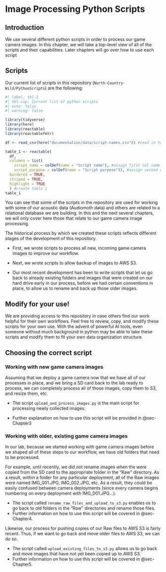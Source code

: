 # Image Processing Python Scripts {#sec-chapter2}

## Introduction

We use several different python scripts in order to process our game camera images. In this chapter, we will take a top-level view of all of the scripts and their capabilities. Later chapters will go over how to use each script

## Scripts

Our current list of scripts in this repository (`North-Country-Wild/PythonScripts`) are the following:

```r
#| label: tbl-1
#| tbl-cap: Current list of python scripts
#| echo: false
#| warning: false

library(tidyverse)
library(here)
library(reactable)
library(reactablefmtr)

df <- read_csv(here("documentation/data/script-names.csv")) #read in table of script names

table_1 <- reactable(
  df,
  columns = list(
    script_name = colDef(name = "Script name"), #assign first col name
    script_purpose = colDef(name = "Script purpose")), #assign second col name
  bordered = TRUE,
  striped = TRUE,
  highlight = TRUE
  ) #create table 1
table_1
```

You can see that some of the scripts in the repository are used for working with some of our acoustic data (Audiomoth data) and others are related to a relational database we are building. In this and the next several chapters, we will only cover here those that relate to our game camera image processing.

The historical process by which we created these scripts reflects different stages of the development of this repository.

-   First, we wrote scripts to process all new, incoming game camera images to improve our workflow.

-   Next, we wrote scripts to allow backup of images to AWS S3.

-   Our most recent development has been to write scripts that let us go back to already existing folders and images that were created on our hard drive early in our process, before we had certain conventions in place, to allow us to rename and back up those older images.

::: callout-tip
## Modify for your use!

We are providing access to this repository in case others find our work helpful for their own workflows. Feel free to review, copy, and modify these scripts for your own use. With the advent of powerful AI tools, even someone without much background in python may be able to take these scripts and modify them to fit your own data organization structure.
:::

## Choosing the correct script

### Working with new game camera images

Assuming that we deploy a game camera now that we have all of our processes in place, and we bring a SD card back to the lab ready to process, we can completely process all of those images, copy them to S3, and resize them, etc.

-   The script `upload_and_process_images.py` is the main script for processing newly collected images.

-   Further explanation on how to use this script will be provided in @sec-Chapter3

### Working with older, existing game camera images

In our lab, because we started working with game camera images before we shaped all of these steps to our workflow, we have old folders that need to be processed.

For example, until recently, we did not rename images when the were copied from the SD card to the appropriate folder in the "Raw" directory. As a result, within a folder for any particular deployment, all of the Raw images were named IMG_001.JPG, IMG_002.JPG, etc. As a result, they could be easily confused between camera deployments (since every camera begins numbering on every deployment with IMG_001.JPG...).

-   The script called `rename_raw_files_and_upload_to_s3.py` enables us to go back to old folders in the "Raw" directories and rename those files.
-   Further information on how to use this script will be covered in @sec-Chapter4.

Likewise, our process for pushing copies of our Raw files to AWS S3 is fairly recent. Thus, if we want to go back and move older files to AWS S3, we can do so.

-   The script called `upload_existing_files_to_s3.py` allows us to go back and move images that have not yet been copied up to AWS S3.
-   Further information on how to use this script will be covered in @sec-Chapter5.
